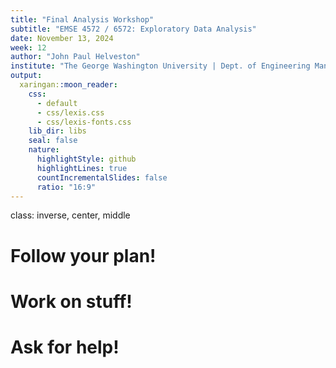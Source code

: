 ```yaml
---
title: "Final Analysis Workshop"
subtitle: "EMSE 4572 / 6572: Exploratory Data Analysis"
date: November 13, 2024
week: 12
author: "John Paul Helveston"
institute: "The George Washington University | Dept. of Engineering Management and Systems Engineering"
output:
  xaringan::moon_reader:
    css:
      - default
      - css/lexis.css
      - css/lexis-fonts.css
    lib_dir: libs
    seal: false
    nature:
      highlightStyle: github
      highlightLines: true
      countIncrementalSlides: false
      ratio: "16:9"
---
```


class: inverse, center, middle

# Follow your plan!

# Work on stuff!

# Ask for help!
